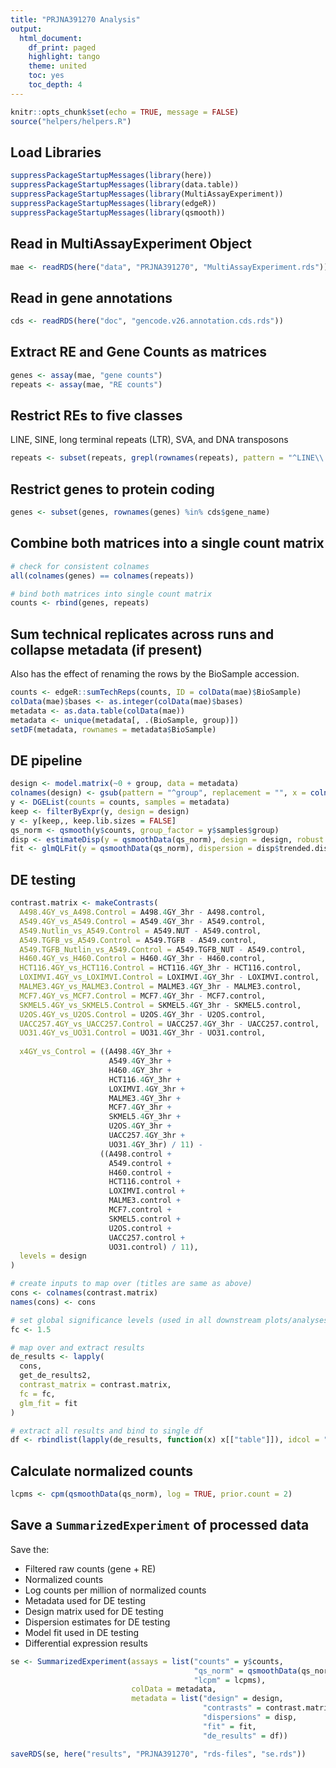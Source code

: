 ```yaml
---
title: "PRJNA391270 Analysis"
output:
  html_document:
    df_print: paged
    highlight: tango
    theme: united
    toc: yes
    toc_depth: 4
---
```


```r
knitr::opts_chunk$set(echo = TRUE, message = FALSE)
source("helpers/helpers.R")
```

## Load Libraries

```r
suppressPackageStartupMessages(library(here))
suppressPackageStartupMessages(library(data.table))
suppressPackageStartupMessages(library(MultiAssayExperiment))
suppressPackageStartupMessages(library(edgeR))
suppressPackageStartupMessages(library(qsmooth))
```

## Read in MultiAssayExperiment Object

```r
mae <- readRDS(here("data", "PRJNA391270", "MultiAssayExperiment.rds"))
```

## Read in gene annotations

```r
cds <- readRDS(here("doc", "gencode.v26.annotation.cds.rds"))
```

## Extract RE and Gene Counts as matrices

```r
genes <- assay(mae, "gene counts")
repeats <- assay(mae, "RE counts")
```

## Restrict REs to five classes

LINE, SINE, long terminal repeats (LTR), SVA, and DNA transposons

```r
repeats <- subset(repeats, grepl(rownames(repeats), pattern = "^LINE\\.|^SINE\\.|^LTR\\.|.*\\.SVA\\..*|^DNA\\."))
```

## Restrict genes to protein coding

```r
genes <- subset(genes, rownames(genes) %in% cds$gene_name)
```

## Combine both matrices into a single count matrix

```r
# check for consistent colnames
all(colnames(genes) == colnames(repeats))

# bind both matrices into single count matrix
counts <- rbind(genes, repeats)
```

## Sum technical replicates across runs and collapse metadata (if present)

Also has the effect of renaming the rows by the BioSample accession.

```r
counts <- edgeR::sumTechReps(counts, ID = colData(mae)$BioSample)
colData(mae)$bases <- as.integer(colData(mae)$bases)
metadata <- as.data.table(colData(mae))
metadata <- unique(metadata[, .(BioSample, group)])
setDF(metadata, rownames = metadata$BioSample)
```

## DE pipeline

```r
design <- model.matrix(~0 + group, data = metadata)
colnames(design) <- gsub(pattern = "^group", replacement = "", x = colnames(design))
y <- DGEList(counts = counts, samples = metadata)
keep <- filterByExpr(y, design = design)
y <- y[keep,, keep.lib.sizes = FALSE]
qs_norm <- qsmooth(y$counts, group_factor = y$samples$group)
disp <- estimateDisp(y = qsmoothData(qs_norm), design = design, robust = TRUE)
fit <- glmQLFit(y = qsmoothData(qs_norm), dispersion = disp$trended.dispersion, design = design, robust = TRUE)
```

## DE testing

```r
contrast.matrix <- makeContrasts(
  A498.4GY_vs_A498.Control = A498.4GY_3hr - A498.control,
  A549.4GY_vs_A549.Control = A549.4GY_3hr - A549.control,
  A549.Nutlin_vs_A549.Control = A549.NUT - A549.control,
  A549.TGFB_vs_A549.Control = A549.TGFB - A549.control,
  A549.TGFB_Nutlin_vs_A549.Control = A549.TGFB_NUT - A549.control,
  H460.4GY_vs_H460.Control = H460.4GY_3hr - H460.control,
  HCT116.4GY_vs_HCT116.Control = HCT116.4GY_3hr - HCT116.control,
  LOXIMVI.4GY_vs_LOXIMVI.Control = LOXIMVI.4GY_3hr - LOXIMVI.control,
  MALME3.4GY_vs_MALME3.Control = MALME3.4GY_3hr - MALME3.control,
  MCF7.4GY_vs_MCF7.Control = MCF7.4GY_3hr - MCF7.control,
  SKMEL5.4GY_vs_SKMEL5.Control = SKMEL5.4GY_3hr - SKMEL5.control,
  U2OS.4GY_vs_U2OS.Control = U2OS.4GY_3hr - U2OS.control,
  UACC257.4GY_vs_UACC257.Control = UACC257.4GY_3hr - UACC257.control,
  UO31.4GY_vs_UO31.Control = UO31.4GY_3hr - UO31.control,
  
  x4GY_vs_Control = ((A498.4GY_3hr + 
                      A549.4GY_3hr + 
                      H460.4GY_3hr + 
                      HCT116.4GY_3hr + 
                      LOXIMVI.4GY_3hr +
                      MALME3.4GY_3hr +
                      MCF7.4GY_3hr + 
                      SKMEL5.4GY_3hr +
                      U2OS.4GY_3hr +
                      UACC257.4GY_3hr +
                      UO31.4GY_3hr) / 11) - 
                    ((A498.control +
                      A549.control +
                      H460.control +
                      HCT116.control +
                      LOXIMVI.control +
                      MALME3.control +
                      MCF7.control +
                      SKMEL5.control +
                      U2OS.control +
                      UACC257.control +
                      UO31.control) / 11),
  levels = design
)

# create inputs to map over (titles are same as above)
cons <- colnames(contrast.matrix)
names(cons) <- cons

# set global significance levels (used in all downstream plots/analyses)
fc <- 1.5

# map over and extract results
de_results <- lapply(
  cons, 
  get_de_results2, 
  contrast_matrix = contrast.matrix,
  fc = fc,
  glm_fit = fit
)

# extract all results and bind to single df
df <- rbindlist(lapply(de_results, function(x) x[["table"]]), idcol = "contrast")
```

## Calculate normalized counts

```r
lcpms <- cpm(qsmoothData(qs_norm), log = TRUE, prior.count = 2)
```

## Save a `SummarizedExperiment` of processed data

Save the:

- Filtered raw counts (gene + RE)
- Normalized counts
- Log counts per million of normalized counts
- Metadata used for DE testing
- Design matrix used for DE testing
- Dispersion estimates for DE testing
- Model fit used in DE testing
- Differential expression results

```r
se <- SummarizedExperiment(assays = list("counts" = y$counts,
                                         "qs_norm" = qsmoothData(qs_norm),
                                         "lcpm" = lcpms),
                           colData = metadata,
                           metadata = list("design" = design, 
                                           "contrasts" = contrast.matrix,
                                           "dispersions" = disp,
                                           "fit" = fit,
                                           "de_results" = df))

saveRDS(se, here("results", "PRJNA391270", "rds-files", "se.rds"))
```
